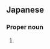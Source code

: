 ==Japanese==
{{ja-kanjitab|菜|都|子}}

===Proper noun===
{{ja-pos|proper|なつこ}}

# {{given name|female|lang=ja|sort=なつこ}}